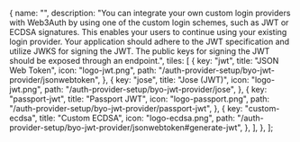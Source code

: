 
  {
    name: "",
    description:
      "You can integrate your own custom login providers with Web3Auth by using one of the custom login schemes, such as JWT or ECDSA signatures. This enables your users to continue using your existing login provider. Your application should adhere to the JWT specification and utilize JWKS for signing the JWT. The public keys for signing the JWT should be exposed through an endpoint.",
    tiles: [
      {
        key: "jwt",
        title: "JSON Web Token",
        icon: "logo-jwt.png",
        path: "/auth-provider-setup/byo-jwt-provider/jsonwebtoken",
      },
      {
        key: "jose",
        title: "Jose (JWT)",
        icon: "logo-jwt.png",
        path: "/auth-provider-setup/byo-jwt-provider/jose",
      },
      {
        key: "passport-jwt",
        title: "Passport JWT",
        icon: "logo-passport.png",
        path: "/auth-provider-setup/byo-jwt-provider/passport-jwt",
      },
      {
        key: "custom-ecdsa",
        title: "Custom ECDSA",
        icon: "logo-ecdsa.png",
        path: "/auth-provider-setup/byo-jwt-provider/jsonwebtoken#generate-jwt",
      },
    ],
  },
];

<Tiles tileGroups={tileGroupsDataBYOJWT} />
